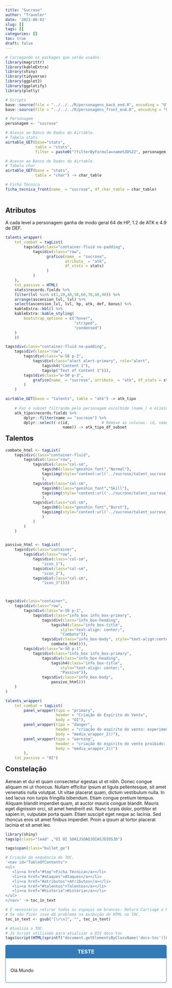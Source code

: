 ```yaml
---
title: "Sucrose"
author: "Traveler"
date: '2021-06-01'
slug: []
tags: []
categories: []
toc: true
draft: false
---
```


```r

# Carregando os packages que serão usados.
library(magrittr)
library(kableExtra)
library(shiny)
library(tidyverse)
library(ggplot2)
library(ggplotify)
library(plotly)

# Scripts
base::source(file = "../../../R/personagens_back_end.R", encoding = "UTF-8")
base::source(file = "../../../R/personagens_front_end.R", encoding = "UTF-8")

# Personagem
personagem <- "sucrose"

```


```r

# Acesso ao Banco de Dados do Airtable.
# Tabela stats
airtable_GET(base="stats",
             table = "stats",
             filter = paste0("?filterByFormula=name%3D%22", personagem,"%22")) -> stats

# Acesso ao Banco de Dados do Airtable.
# Tabela char
airtable_GET(base = "stats",
             table = "char") -> char_table
```


<style>

.bullet_ge {
  background: url('bullets_1.svg');
  height: 50px;
  width: 50px;
  display: block;
}
</style>

<style>
.info_box {
    margin-bottom: 20px;
    background-color: #fff;
    border: 1px solid transparent;
    border-radius: 4px;
    -webkit-box-shadow: 0 1px 1px rgb(0 0 0 / 5%);
    box-shadow: 0 1px 1px rgb(0 0 0 / 5%);
}
.info_box-primary {
    border-color: #337ab7;
}
.info_box-heading {
    padding: 10px 15px;
    border-bottom: 1px solid transparent;
    border-top-left-radius: 3px;
    border-top-right-radius: 3px;
}

.info_box-primary>.info_box-heading {
    color: #fff;
    background-color: #337ab7;
    border-color: #337ab7;
}

.info_box-title {
    margin-top: 0;
    margin-bottom: 0;
    color: inherit;
}

.info_box-body {
    padding: 15px;
}
</style>

```r
# Ficha Técnica
ficha_tecnica_front(name_ = "sucrose", df_char_table = char_table)
```

<br>

<a name="atributos"><h2 style="padding-top: 60px; margin-top: -60px;" class="genshin_font">Atributos</h2></a>

A cada level a personagem ganha de modo geral 64 de HP, 1.2 de ATK e 4.9 de DEF.


```r

talents_wrapper(
    txt_combat = tagList(
        tags$div(class="container-fluid no-padding",
            tags$div(class="row",
                  grafico(name_ = "sucrose",
                          atributo_ = "atk",
                          df_stats = stats)
                  )
            )      
    ),
    txt_passive = HTML(
    stats$records.fields %>%
    filter(lvl %in% c(1,20,40,50,60,70,80,90)) %>%
    arrange(ascension_lvl, lvl) %>%
    select(ascension_lvl, lvl, hp, atk, def, bonus) %>%
    kableExtra::kbl() %>%
    kableExtra::kable_styling(
        bootstrap_options = c("hover",
                              "striped",
                              "condensed")
    )
    ))
```






```r

tags$div(class="container-fluid no-padding",
    tags$div(class="row",
        tags$div(class="w-50 p-3",
            tags$div(class="alert alert-primary", role="alert",
                tags$h4("Content 1"),
                tags$p("Text of Content 1"))),
        tags$div(class="w-50 p-3",
            grafico(name_ = "sucrose", atributo_ = "atk", df_stats = stats))
        )
    )
```

```r

airtable_GET(base = "talents", table = "atk") -> atk_tipo
    
    # Faz o subset filtrando pelo personagem escolhido (name_) e elimina colunas não necessárias.
    atk_tipo$records.fields %>%
        dplyr::filter(name == "sucrose") %>%
        dplyr::select(-c(id,              # Remove as colunas: id, name, description_en e descriotion_pt
                         name)) -> atk_tipo_df_subset

```

<a name="talentos"><h2 style="padding-top: 60px; margin-top: -60px;" class="genshin_font">Talentos</h2></a>

```r

combate_html <- tagList(
    tags$div(class="container-fluid",
        tags$div(class="row",
            tags$div(class="col-sm",
                tags$h6(class="genshin_font","Normal"),
                tags$img(style="content:url('../sucrose/talent_sucrose_1.png'); width:80%;")
                ),
            tags$div(class="col-sm",
                tags$h6(class="genshin_font","Skill"),
                tags$img(style="content:url('../sucrose/talent_sucrose_2.png'); width:80%;")
                ),
            tags$div(class="col-sm",
                tags$h6(class="genshin_font","Burst"),
                tags$img(style="content:url('../sucrose/talent_sucrose_3.png'); width:80%;")
                )
            )
        )
    )


passivo_html <- tagList(
    tags$div(class="container",
        tags$div(class="row",
            tags$div(class="col-sm",
                "icon_1"),
            tags$div(class="col-sm",
                "icon_2"),
            tags$div(class="col-sm",
                "icon_3"))))



tags$div(class="container",
    tags$div(class="row",
        tags$div(class="w-50 p-1",
            tags$div(class="info_box info_box-primary",
                tags$div(class="info_box-heading",
                    tags$h4(class="info_box-title",
                        style="text-align: center;",
                        "Combate")),
                tags$div(class="info_box-body", style="text-align:center",
                    combate_html))),
        tags$div(class="w-50 p-1",
            tags$div(class="info_box info_box-primary",
                tags$div(class="info_box-heading",
                    tags$h4(class="info_box-title",
                        style="text-align: center;",
                        "Passivo")),
                tags$div(class="info_box-body",
                    passivo_html)))
    )
)
```

```r

talents_wrapper(
    txt_combat = tagList(
        panel_wrapper(tipo = "primary",
                      header = "Criação do Espírito do Vento",
                      body = "OI"),
        panel_wrapper(tipo = "danger",
                      header = "criação do espírito do vento: experimento 6308",
                      body = "media_wrapper_2()"),
        panel_wrapper(tipo = "warning",
                      header = "criação do espírito do vento proibido: Isomorfismo tipo 75-II",
                      body = "media_wrapper_2()")
        ),
    txt_passive = "OI")
```

<a name="constelacao"><h2 style="padding-top: 60px; margin-top: -60px;" class="genshin_font">Constelação</h2></a>

Aenean et dui et quam consectetur egestas ut et nibh. Donec congue aliquam mi ut rhoncus. Nullam efficitur ipsum at ligula pellentesque, sit amet venenatis nulla volutpat. Ut vitae placerat quam, dictum vestibulum nulla. In sed lacus non turpis fringilla bibendum. Etiam congue pretium tempus. Aliquam blandit imperdiet quam, at auctor mauris congue blandit. Mauris eget dignissim orci, sit amet hendrerit est. Nunc turpis dolor, porttitor et sapien in, vulputate porta quam. Etiam suscipit eget neque ac lacinia. Sed rhoncus eros sit amet finibus imperdiet. Proin a ipsum at tortor placerat lacinia et sit amet leo.

```r
library(shiny)
tags$p(class="lead" ,"OI OI SOAIJSOADJOIASJDIOSJD")
```

```r
tags$span(class="bullet_ge")
```

```r
# Criação da sequência do TOC.
'<nav id="TableOfContents">
<ul>
   <li><a href="#top">Ficha Técnica</a></li>
   <li><a href="#ataques">Ataques</a></li>
   <li><a href="#atributos">Atributos</a></li>
   <li><a href="#talentos">Talentos</a></li>
   <li><a href="#historia">História</a></li>
</ul>
</nav>' -> toc_in_text

# É necessário retirar todos os espaços em brancos: Return Carriage e Nova linhas.
# Se não fizer isso dá problema na exibição do HTML no TOC.
toc_in_text <- gsub("[\r\n]", "", toc_in_text)

# Atualiza o TOC
# JS Script utilizado para atualizar a DIV docs-toc
tags$script(HTML(sprintf("document.getElementsByClassName('docs-toc')[0].innerHTML = '%s';", toc_in_text)))
```

<div class="info_box info_box-primary">
<div class="info_box-heading">
<h3 class="info_box-title" style="text-align: center;">TESTE</h3>
</div>
<div class="info_box-body">
<p>Olá Mundo</p>
</div>
</div>